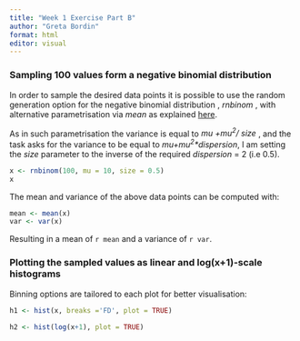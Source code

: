 ```yaml
---
title: "Week 1 Exercise Part B"
author: "Greta Bordin"
format: html
editor: visual
---
```


### Sampling 100 values form a negative binomial distribution

In order to sample the desired data points it is possible to use the random generation option for the negative binomial distribution , *rnbinom* , with alternative parametrisation via *mean* as explained [here](https://stat.ethz.ch/R-manual/R-devel/library/stats/html/NegBinomial.html).

As in such parametrisation the variance is equal to *mu +mu^2^/ size* , and the task asks for the variance to be equal to *mu+mu^2^\*dispersion*, I am setting the *size* parameter to the inverse of the required *dispersion* = 2 (i.e 0.5).

```r
x <- rnbinom(100, mu = 10, size = 0.5)
x
```

The mean and variance of the above data points can be computed with:

```r
mean <- mean(x)
var <- var(x)
```

Resulting in a mean of `r mean` and a variance of `r var`.

### Plotting the sampled values as linear and log(x+1)-scale histograms

Binning options are tailored to each plot for better visualisation:

```r
h1 <- hist(x, breaks ='FD', plot = TRUE)
```

```r
h2 <- hist(log(x+1), plot = TRUE) 
```
